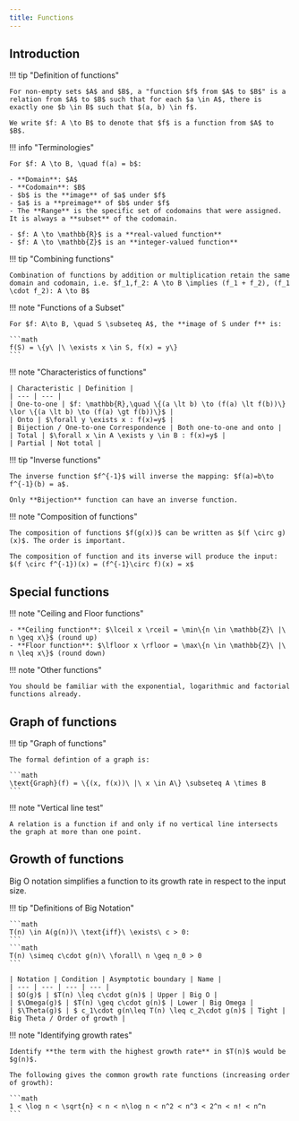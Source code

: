 ```yaml
---
title: Functions
---
```


## Introduction

!!! tip "Definition of functions"

    For non-empty sets $A$ and $B$, a "function $f$ from $A$ to $B$" is a relation from $A$ to $B$ such that for each $a \in A$, there is exactly one $b \in B$ such that $(a, b) \in f$. 
    
    We write $f: A \to B$ to denote that $f$ is a function from $A$ to $B$.

!!! info "Terminologies"

    For $f: A \to B, \quad f(a) = b$:

    - **Domain**: $A$
    - **Codomain**: $B$
    - $b$ is the **image** of $a$ under $f$
    - $a$ is a **preimage** of $b$ under $f$
    - The **Range** is the specific set of codomains that were assigned. It is always a **subset** of the codomain.

    - $f: A \to \mathbb{R}$ is a **real-valued function**
    - $f: A \to \mathbb{Z}$ is an **integer-valued function**

!!! tip "Combining functions"

    Combination of functions by addition or multiplication retain the same domain and codomain, i.e. $f_1,f_2: A \to B \implies (f_1 + f_2), (f_1 \cdot f_2): A \to B$

!!! note "Functions of a Subset"

    For $f: A\to B, \quad S \subseteq A$, the **image of S under f** is:

    ```math
    f(S) = \{y\ |\ \exists x \in S, f(x) = y\}
    ```

!!! note "Characteristics of functions"

    | Characteristic | Definition | 
    | --- | --- | 
    | One-to-one | $f: \mathbb{R},\quad \{(a \lt b) \to (f(a) \lt f(b))\} \lor \{(a \lt b) \to (f(a) \gt f(b))\}$ | 
    | Onto | $\forall y \exists x : f(x)=y$ | 
    | Bijection / One-to-one Correspondence | Both one-to-one and onto | 
    | Total | $\forall x \in A \exists y \in B : f(x)=y$ |
    | Partial | Not total |

!!! tip "Inverse functions"

    The inverse function $f^{-1}$ will inverse the mapping: $f(a)=b\to f^{-1}(b) = a$.

    Only **Bijection** function can have an inverse function.

!!! note "Composition of functions"

    The composition of functions $f(g(x))$ can be written as $(f \circ g)(x)$. The order is important.

    The composition of function and its inverse will produce the input: $(f \circ f^{-1})(x) = (f^{-1}\circ f)(x) = x$

## Special functions

!!! note "Ceiling and Floor functions"

    - **Ceiling function**: $\lceil x \rceil = \min\{n \in \mathbb{Z}\ |\ n \geq x\}$ (round up)
    - **Floor function**: $\lfloor x \rfloor = \max\{n \in \mathbb{Z}\ |\ n \leq x\}$ (round down)

!!! note "Other functions"

    You should be familiar with the exponential, logarithmic and factorial functions already.

## Graph of functions

!!! tip "Graph of functions"

    The formal defintion of a graph is:

    ```math
    \text{Graph}(f) = \{(x, f(x))\ |\ x \in A\} \subseteq A \times B
    ```

!!! note "Vertical line test"

    A relation is a function if and only if no vertical line intersects the graph at more than one point.

## Growth of functions

Big O notation simplifies a function to its growth rate in respect to the input size.

!!! tip "Definitions of Big Notation"

    ```math
    T(n) \in A(g(n))\ \text{iff}\ \exists\ c > 0:
    ```
    ```math
    T(n) \simeq c\cdot g(n)\ \forall\ n \geq n_0 > 0
    ```

    | Notation | Condition | Asymptotic boundary | Name |
    | --- | --- | --- | --- |
    | $O(g)$ | $T(n) \leq c\cdot g(n)$ | Upper | Big O |
    | $\Omega(g)$ | $T(n) \geq c\cdot g(n)$ | Lower | Big Omega |
    | $\Theta(g)$ | $ c_1\cdot g(n\leq T(n) \leq c_2\cdot g(n)$ | Tight | Big Theta / Order of growth |

!!! note "Identifying growth rates"

    Identify **the term with the highest growth rate** in $T(n)$ would be $g(n)$.

    The following gives the common growth rate functions (increasing order of growth):

    ```math
    1 < \log n < \sqrt{n} < n < n\log n < n^2 < n^3 < 2^n < n! < n^n
    ```